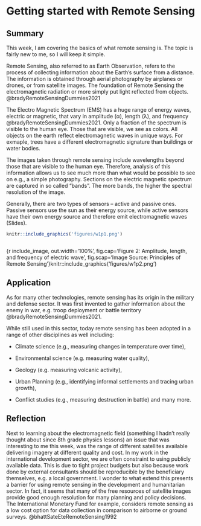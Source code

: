 # Getting started with Remote Sensing

## Summary

This week, I am covering the basics of what remote sensing is. The topic is fairly new to me, so I will keep it simple.

Remote Sensing, also referred to as Earth Observation, refers to the process of collecting information about the Earth's surface from a distance. The information is obtained through aerial photography by airplanes or drones, or from satellite images. The foundation of Remote Sensing the electromagnetic radiation or more simply put light reflected from objects. @bradyRemoteSensingDummies2021

The Electro Magnetic Spectrum (EMS) has a huge range of energy waves, electric or magnetic, that vary in amplitude (α), length (λ), and frequency @bradyRemoteSensingDummies2021. Only a fraction of the spectrum is visible to the human eye. Those that are visible, we see as colors. All objects on the earth reflect electromagnetic waves in unique ways. For exmaple, trees have a different electromagnetic signature than buildings or water bodies.

The images taken through remote sensing include wavelengths beyond those that are visible to the human eye. Therefore, analysis of this information allows us to see much more than what would be possible to see on e.g., a simple photography. Sections on the electric magnetic spectrum are captured in so called "bands". The more bands, the higher the spectral resolution of the image.

Generally, there are two types of sensors -- active and passive ones. Passive sensors use the sun as their energy source, while active sensors have their own energy source and therefore emit electromagnetic waves (Slides).

```r
knitr::include_graphics('figures/w1p1.png')
```

```{}
```

{r include_image, out.width='100%', fig.cap='Figure 2: Amplitude, length, and frequency of electric wave', fig.scap='Image Source: Principles of Remote Sensing'}knitr::include_graphics('figures/w1p2.png')

## Application

As for many other technologies, remote sensing has its origin in the military and defense sector. It was first invented to gather information about the enemy in war, e.g. troop deployment or battle territory @bradyRemoteSensingDummies2021.

While still used in this sector, today remote sensing has been adopted in a range of other disciplines as well including:

-   Climate science (e.g., measuring changes in temperature over time),

-   Environmental science (e.g. measuring water quality),

-   Geology (e.g. measuring volcanic activity),

-   Urban Planning (e.g., identifying informal settlements and tracing urban growth),

-   Conflict studies (e.g., measuring destruction in battle) and many more.

## Reflection

Next to learning about the electromagnetic field (something I hadn't really thought about since 8th grade physics lessons) an issue that was interesting to me this week, was the range of different satellites available delivering imagery at different quality and cost. In my work in the international development sector, we are often constraint to using publicly available data. This is due to tight project budgets but also because work done by external consultants should be reproducible by the beneficiary themselves, e.g. a local government. I wonder to what extend this presents a barrier for using remote sensing in the development and humanitarian sector. In fact, it seems that many of the free resources of satellite images provide good enough resolution for many planning and policy decisions. The International Monetary Fund for example, considers remote sensing as a low cost option for data collection in comparison to airborne or ground surveys. @bhattSateEteRemoteSensing1992

